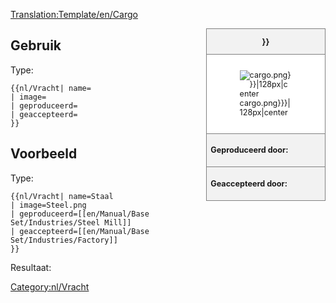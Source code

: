 <noinclude>[[Translation:Template/en/Cargo]]</noinclude><noinclude></noinclude><!--
--><div style="float:right; width:15em; font-size:90%; border:1px solid gray; background-color:#f2f2f2; margin-left:1em; margin-bottom:1em">
<div style="text-align:center; border-bottom:1px solid gray"><strong>{{{name|{{PAGENAME}}}}}</strong></div>
<div style="padding:1em; background-color:white">[[Image:{{{image|cargo.png}}}|128px|center]]</div>
<div style="border-top:1px solid gray; padding:0.5em"><strong>Geproduceerd door:</strong> {{{geproduceerd}}}</div>
<div style="border-top:1px solid gray; padding:0.5em"><strong>Geaccepteerd door:</strong> {{{geaccepteerd}}}</div>
</div><noinclude>

{{en/-}}
==Gebruik==
Type:
<pre>{{nl/Vracht| name=
| image=
| geproduceerd=
| geaccepteerd=
}}</pre>

==Voorbeeld==
Type:
<pre>{{nl/Vracht| name=Staal
| image=Steel.png
| geproduceerd=[[en/Manual/Base Set/Industries/Steel Mill]]
| geaccepteerd=[[en/Manual/Base Set/Industries/Factory]]
}}</pre>
Resultaat:
{{nl/Vracht| name=Staal
| image=Steel.png
| geproduceerd=[[en/Manual/Base Set/Industries/Steel Mill]]
| geaccepteerd=[[en/Manual/Base Set/Industries/Factory]]
}}
</noinclude><includeonly>[[Category:nl/Vracht]]</includeonly>